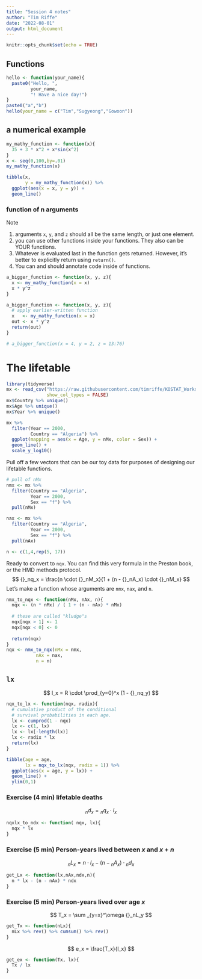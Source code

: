 ```yaml
---
title: "Session 4 notes"
author: "Tim Riffe"
date: "2022-08-01"
output: html_document
---
```


```r
knitr::opts_chunk$set(echo = TRUE)
```

## Functions

```r

hello <- function(your_name){
  paste0("Hello, ", 
         your_name, 
         "! Have a nice day!")
}
paste0("a","b")
hello(your_name = c("Tim","Sugyeong","Gowoon"))
```

## a numerical example

```r
my_mathy_function <- function(x){
  35 + 3 * x^2 + x*sin(x^2)
}
x <- seq(0,100,by=.01)
my_mathy_function(x)

tibble(x, 
       y = my_mathy_function(x)) %>% 
  ggplot(aes(x = x, y = y)) +
  geom_line()
```

### function of n arguments

Note

1. arguments `x`, `y`, and `z` should all be the same length, or just one element.
2. you can use other functions inside your functions. They also can be YOUR functions.
3. Whatever is evaluated last in the function gets returned. However, it's better to explicitly return using `return()`.
4. You can and should annotate code inside of functions.
```r
a_bigger_function <- function(x, y, z){
  x <- my_mathy_function(x = x)
  x * y^z
}

a_bigger_function <- function(x, y, z){
  # apply earlier-written function
  x   <- my_mathy_function(x = x)
  out <- x * y^z
  return(out)
}

# a_bigger_function(x = 4, y = 2, z = 13:76)
```

# The lifetable

```r
library(tidyverse)
mx <- read_csv("https://raw.githubusercontent.com/timriffe/KOSTAT_Workshop1/master/Data/LT_inputs.csv",
               show_col_types = FALSE)
mx$Country %>% unique()
mx$Age %>% unique()
mx$Year %>% unique()
```

```r
mx %>% 
  filter(Year == 2000,
         Country == "Algeria") %>% 
  ggplot(mapping = aes(x = Age, y = nMx, color = Sex)) +
  geom_line() +
  scale_y_log10()
```
Pull off a few vectors that can be our toy data for purposes of designing our lifetable functions.
```r

# pull of nMx
nmx <- mx %>% 
  filter(Country == "Algeria",
         Year == 2000,
         Sex == "f") %>% 
  pull(nMx)

nax <- mx %>% 
  filter(Country == "Algeria",
         Year == 2000,
         Sex == "f") %>% 
  pull(nAx)

n <- c(1,4,rep(5, 17))
```

Ready to convert to `nqx`. You can find this very formula in the Preston book, or the HMD methods protocol.
$$ {}_nq_x = \frac{n \cdot {}_nM_x}{1 + (n - {}_nA_x) \cdot {}_nM_x} $$
Let's make a function whose arguments are `nmx`, `nax`, and `n`.
```r
nmx_to_nqx <- function(nMx, nAx, n){
  nqx <- (n * nMx) / ( 1 + (n - nAx) * nMx)
  
  # these are called "kludge"s
  nqx[nqx > 1] <- 1
  nqx[nqx < 0] <- 0
  
  return(nqx)
}
nqx <- nmx_to_nqx(nMx = nmx,
           nAx = nax,
           n = n)
```

## `lx`

$$ l_x = R \cdot \prod_{y=0}^x (1 - {}_nq_y)   $$
```r
nqx_to_lx <- function(nqx, radix){
  # cumulative product of the conditional
  # survival probabilities in each age.
  lx <- cumprod(1 - nqx)
  lx <- c(1, lx)
  lx <- lx[-length(lx)]
  lx <- radix * lx
  return(lx)
}

tibble(age = age,
       lx = nqx_to_lx(nqx, radix = 1)) %>% 
  ggplot(aes(x = age, y = lx)) +
  geom_line() +
  ylim(0,1)

```

### Exercise (4 min) lifetable deaths

$$ {}_nd_x = {}_nq_x \cdot l_x $$

```r
nqxlx_to_ndx <- function( nqx, lx){
  nqx * lx
}
```

### Exercise (5 min) Person-years lived between $x$ and $x+n$

$$ {}_nL_x = n \cdot l_x - (n - {}_nA_x)\cdot{}_nd_x  $$

```r
get_Lx <- function(lx,nAx,ndx,n){
  n * lx - (n - nAx) * ndx
}
```


### Exercise (5 min) Person-years lived over age $x$

$$ T_x = \sum _{y=x}^\omega {}_nL_y $$

```r
get_Tx <- function(nLx){
  nLx %>% rev() %>% cumsum() %>% rev()
}
```

$$ e_x = \frac{T_x}{l_x} $$
```r
get_ex <- function(Tx, lx){
  Tx / lx
}
```



